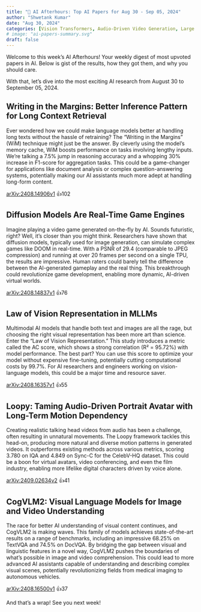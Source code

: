 ```yaml
---
title: "🌙 AI Afterhours: Top AI Papers for Aug 30 - Sep 05, 2024"
author: "Shwetank Kumar"
date: "Aug 30, 2024"
categories: [Vision Transformers, Audio-Driven Video Generation, Large Language Models, Generative Diffusion Models, Multimodal Large Language Models (MLLMs)]
# image: "ai-papers-summary.svg"
draft: false
---
```


Welcome to this week's AI Afterhours! Your weekly digest of most upvoted papers in AI. Below is gist of the results, how they got them, and why you should care. 

With that, let's dive into the most exciting AI research from August 30 to September 05, 2024.

## **Writing in the Margins: Better Inference Pattern for Long Context Retrieval**

Ever wondered how we could make language models better at handling long texts without the hassle of retraining? The "Writing in the Margins" (WiM) technique might just be the answer. By cleverly using the model's memory cache, WiM boosts performance on tasks involving lengthy inputs. We're talking a 7.5% jump in reasoning accuracy and a whopping 30% increase in F1-score for aggregation tasks. This could be a game-changer for applications like document analysis or complex question-answering systems, potentially making our AI assistants much more adept at handling long-form content.

[arXiv:2408.14906v1](https://arxiv.org/pdf/2408.14906v1) 👍102

## **Diffusion Models Are Real-Time Game Engines**

Imagine playing a video game generated on-the-fly by AI. Sounds futuristic, right? Well, it's closer than you might think. Researchers have shown that diffusion models, typically used for image generation, can simulate complex games like DOOM in real-time. With a PSNR of 29.4 (comparable to JPEG compression) and running at over 20 frames per second on a single TPU, the results are impressive. Human raters could barely tell the difference between the AI-generated gameplay and the real thing. This breakthrough could revolutionize game development, enabling more dynamic, AI-driven virtual worlds.

[arXiv:2408.14837v1](https://arxiv.org/pdf/2408.14837v1) 👍76

## **Law of Vision Representation in MLLMs**

Multimodal AI models that handle both text and images are all the rage, but choosing the right visual representation has been more art than science. Enter the "Law of Vision Representation." This study introduces a metric called the AC score, which shows a strong correlation (R² = 95.72%) with model performance. The best part? You can use this score to optimize your model without expensive fine-tuning, potentially cutting computational costs by 99.7%. For AI researchers and engineers working on vision-language models, this could be a major time and resource saver.

[arXiv:2408.16357v1](https://arxiv.org/pdf/2408.16357v1) 👍55

## **Loopy: Taming Audio-Driven Portrait Avatar with Long-Term Motion Dependency**

Creating realistic talking head videos from audio has been a challenge, often resulting in unnatural movements. The Loopy framework tackles this head-on, producing more natural and diverse motion patterns in generated videos. It outperforms existing methods across various metrics, scoring 3.780 on IQA and 4.849 on Sync-C for the CelebV-HQ dataset. This could be a boon for virtual avatars, video conferencing, and even the film industry, enabling more lifelike digital characters driven by voice alone.

[arXiv:2409.02634v2](https://arxiv.org/pdf/2409.02634v2) 👍41

## **CogVLM2: Visual Language Models for Image and Video Understanding**

The race for better AI understanding of visual content continues, and CogVLM2 is making waves. This family of models achieves state-of-the-art results on a range of benchmarks, including an impressive 68.25% on TextVQA and 74.5% on DocVQA. By bridging the gap between visual and linguistic features in a novel way, CogVLM2 pushes the boundaries of what's possible in image and video comprehension. This could lead to more advanced AI assistants capable of understanding and describing complex visual scenes, potentially revolutionizing fields from medical imaging to autonomous vehicles.

[arXiv:2408.16500v1](https://arxiv.org/pdf/2408.16500v1) 👍37

And that's a wrap! See you next week!